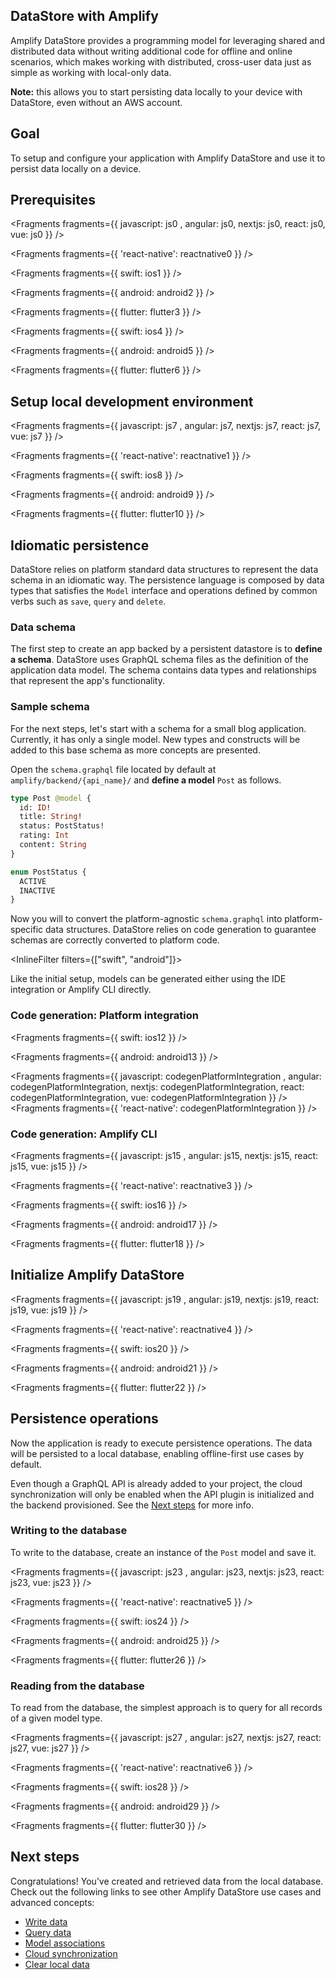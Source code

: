## DataStore with Amplify

Amplify DataStore provides a programming model for leveraging shared and distributed data without writing additional code for offline and online scenarios, which makes working with distributed, cross-user data just as simple as working with local-only data.

<Callout>

**Note:** this allows you to start persisting data locally to your device with DataStore, even without an AWS account.

</Callout>

## Goal

To setup and configure your application with Amplify DataStore and use it to persist data locally on a device.

## Prerequisites


<Fragments fragments={{  javascript: js0 , angular: js0, nextjs: js0, react: js0, vue: js0 }} />


<Fragments fragments={{ 'react-native': reactnative0 }} />


<Fragments fragments={{ swift: ios1 }} />


<Fragments fragments={{ android: android2 }} />


<Fragments fragments={{ flutter: flutter3 }} />


<Fragments fragments={{ swift: ios4 }} />


<Fragments fragments={{ android: android5 }} />


<Fragments fragments={{ flutter: flutter6 }} />

## Setup local development environment


<Fragments fragments={{  javascript: js7 , angular: js7, nextjs: js7, react: js7, vue: js7 }} />


<Fragments fragments={{ 'react-native': reactnative1 }} />


<Fragments fragments={{ swift: ios8 }} />


<Fragments fragments={{ android: android9 }} />


<Fragments fragments={{ flutter: flutter10 }} />

## Idiomatic persistence

DataStore relies on platform standard data structures to represent the data schema in an idiomatic way. The persistence language is composed by data types that satisfies the `Model` interface and operations defined by common verbs such as `save`, `query` and `delete`.

### Data schema

The first step to create an app backed by a persistent datastore is to **define a schema**. DataStore uses GraphQL schema files as the definition of the application data model. The schema contains data types and relationships that represent the app's functionality.

### Sample schema

For the next steps, let's start with a schema for a small blog application. Currently, it has only a single model. New types and constructs will be added to this base schema as more concepts are presented.

Open the `schema.graphql` file located by default at `amplify/backend/{api_name}/` and **define a model** `Post` as follows.

```graphql
type Post @model {
  id: ID!
  title: String!
  status: PostStatus!
  rating: Int
  content: String
}

enum PostStatus {
  ACTIVE
  INACTIVE
}
```

Now you will to convert the platform-agnostic `schema.graphql` into platform-specific data structures. DataStore relies on code generation to guarantee schemas are correctly converted to platform code.

<InlineFilter filters={["swift", "android"]}>

Like the initial setup, models can be generated either using the IDE integration or Amplify CLI directly.

### Code generation: Platform integration


<Fragments fragments={{ swift: ios12 }} />


<Fragments fragments={{ android: android13 }} />

</InlineFilter>


<Fragments fragments={{  javascript: codegenPlatformIntegration , angular: codegenPlatformIntegration, nextjs: codegenPlatformIntegration, react: codegenPlatformIntegration, vue: codegenPlatformIntegration }} />
<Fragments fragments={{ 'react-native': codegenPlatformIntegration }} />

### Code generation: Amplify CLI


<Fragments fragments={{  javascript: js15 , angular: js15, nextjs: js15, react: js15, vue: js15 }} />


<Fragments fragments={{ 'react-native': reactnative3 }} />


<Fragments fragments={{ swift: ios16 }} />


<Fragments fragments={{ android: android17 }} />


<Fragments fragments={{ flutter: flutter18 }} />

## Initialize Amplify DataStore


<Fragments fragments={{  javascript: js19 , angular: js19, nextjs: js19, react: js19, vue: js19 }} />


<Fragments fragments={{ 'react-native': reactnative4 }} />


<Fragments fragments={{ swift: ios20 }} />


<Fragments fragments={{ android: android21 }} />


<Fragments fragments={{ flutter: flutter22 }} />

## Persistence operations

Now the application is ready to execute persistence operations. The data will be persisted to a local database, enabling offline-first use cases by default.

Even though a GraphQL API is already added to your project, the cloud synchronization will only be enabled when the API plugin is initialized and the backend provisioned. See the [Next steps](#next-steps) for more info.

### Writing to the database

To write to the database, create an instance of the `Post` model and save it.


<Fragments fragments={{  javascript: js23 , angular: js23, nextjs: js23, react: js23, vue: js23 }} />


<Fragments fragments={{ 'react-native': reactnative5 }} />


<Fragments fragments={{ swift: ios24 }} />


<Fragments fragments={{ android: android25 }} />


<Fragments fragments={{ flutter: flutter26 }} />

### Reading from the database

To read from the database, the simplest approach is to query for all records of a given model type.


<Fragments fragments={{  javascript: js27 , angular: js27, nextjs: js27, react: js27, vue: js27 }} />


<Fragments fragments={{ 'react-native': reactnative6 }} />


<Fragments fragments={{ swift: ios28 }} />


<Fragments fragments={{ android: android29 }} />


<Fragments fragments={{ flutter: flutter30 }} />

## Next steps

Congratulations! You’ve created and retrieved data from the local database. Check out the following links to see other Amplify DataStore use cases and advanced concepts:

- [Write data](/gen1/[platform]/prev/build-a-backend/more-features/datastore/manipulate-data/#create-and-update)
- [Query data](/gen1/[platform]/prev/build-a-backend/more-features/datastore/manipulate-data/#query-data)
- [Model associations](/gen1/[platform]/prev/build-a-backend/more-features/datastore/relational-models/)
- [Cloud synchronization](/gen1/[platform]/prev/build-a-backend/more-features/datastore/sync-to-cloud/)
- [Clear local data](/gen1/[platform]/prev/build-a-backend/more-features/datastore/sync-to-cloud/#clear-local-data)
